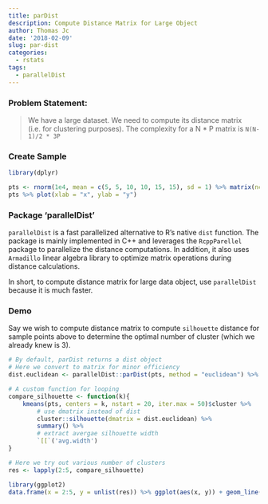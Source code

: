 ```yaml
---
title: parDist
description: Compute Distance Matrix for Large Object
author: Thomas Jc
date: '2018-02-09'
slug: par-dist
categories:
  - rstats
tags:
  - parallelDist
---
```


### Problem Statement:

> We have a large dataset. We need to compute its distance matrix (i.e. for clustering purposes). The complexity for a N \* P matrix is `N(N-1)/2 * 3P`


### Create Sample

```r
library(dplyr)

pts <- rnorm(1e4, mean = c(5, 5, 10, 10, 15, 15), sd = 1) %>% matrix(ncol = 2, byrow = T)
pts %>% plot(xlab = "x", ylab = "y")
```

### Package ‘parallelDist’

``parallelDist`` is a fast parallelized alternative to R's native ``dist`` function. The package is mainly implemented in C++ and leverages the ``RcppParellel`` package to parallelize the distance computations. In addition, it also uses `Armadillo` linear algebra library to optimize matrix operations during distance calculations. 

In short, to compute distance matrix for large data object, use ``parallelDist`` because it is much faster.


### Demo

Say we wish to compute distance matrix to compute ``silhouette`` distance for sample points above to determine the optimal number of cluster (which we already knew is 3).

```r
# By default, parDist returns a dist object
# Here we convert to matrix for minor efficiency
dist.euclidean <- parallelDist::parDist(pts, method = "euclidean") %>% as.matrix()

# A custom function for looping
compare_silhouette <- function(k){
    kmeans(pts, centers = k, nstart = 20, iter.max = 50)$cluster %>% 
        # use dmatrix instead of dist
        cluster::silhouette(dmatrix = dist.euclidean) %>% 
        summary() %>% 
        # extract avergae silhouette width
        `[[`('avg.width')
}

# Here we try out various number of clusters
res <- lapply(2:5, compare_silhouette)

library(ggplot2)
data.frame(x = 2:5, y = unlist(res)) %>% ggplot(aes(x, y)) + geom_line() + geom_point() + theme_light()
```





